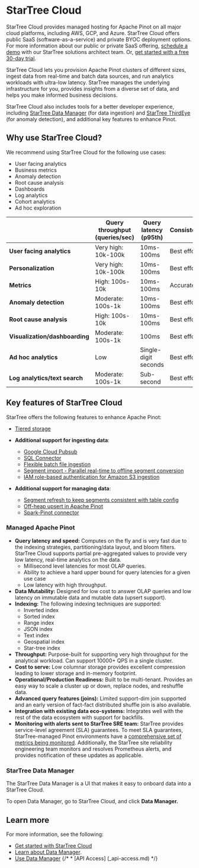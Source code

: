 # StarTree Cloud

StarTree Cloud provides managed hosting for Apache Pinot on all major cloud platforms, including AWS, GCP, and Azure. StarTree Cloud offers public SaaS (software-as-a-service) and private BYOC deployment options. For more information about our public or private SaaS offering, [schedule a demo](https://startree.ai/demo) with our StarTree solutions architect team. Or, [get started with a free 30-day trial](../../get-started-with-startree-cloud/saas_trial).

StarTree Cloud lets you provision Apache Pinot clusters of different sizes, ingest data from real-time and batch data sources, and run analytics workloads with ultra-low latency. StarTree manages the underlying infrastructure for you, provides insights from a diverse set of data, and helps you make informed business decisions.

StarTree Cloud also includes tools for a better developer experience, including [StarTree Data Manager](../../concepts/what-is-startree/about-startree-data-manager.md) (for data ingestion) and [StarTree ThirdEye](../../concepts/what-is-startree/about-startree-thirdeye.md) (for anomaly detection), and additional key features to enhance Pinot.

## Why use StarTree Cloud?

We recommend using StarTree Cloud for the following use cases:

- User facing analytics
- Business metrics
- Anomaly detection
- Root cause analysis
- Dashboards
- Log analytics
- Cohort analytics
- Ad hoc exploration

|                                | **Query throughput (queries/sec)** | **Query latency (p95th)** | **Consistency/accuracy** | **Query flexibility** |
|--------------------------------|------------------------------------|---------------------------|--------------------------|-----------------------|
| **User facing analytics**      | Very high: 10k-100k                | 10ms-100ms                | Best effort              | Low                   |
| **Personalization**            | Very high: 10k-100k                | 10ms-100ms                | Best effort              | Low                   |
| **Metrics**                    | High: 100s-10k                     | 10ms-100ms                | Accurate                 | Low                   |
| **Anomaly detection**          | Moderate: 100s-1k                  | 10ms-100ms                | Best effort              | Low                   |
| **Root cause analysis**        | High: 100s-10k                     | 10ms-100ms                | Best effort              | Low                   |
| **Visualization/dashboarding** | Moderate: 100s-1k                  | 100ms                     | Best effort              | Medium                |
| **Ad hoc analytics**           | Low                                | Single-digit seconds      | Best effort              | High                  |
| **Log analytics/text search**  | Moderate: 100s-1k                  | Sub-second                | Best effort              | Medium                |

## Key features of StarTree Cloud

StarTree offers the following features to enhance Apache Pinot: 

- [Tiered storage](../../manage-data/set-up-tiered-storage)
- **Additional support for ingesting data**:
  - [Google Cloud Pubsub](../../ingest-data/google-cloud-pubsub.md)
  - [SQL Connector](../../ingest-data/sql-connector.md)
  - [Flexible batch file ingestion](../../ingest-data/file-ingestion-task.md)
  - [Segment import - Parallel real-time to offline segment conversion](../../ingest-data/segment-import-task.md)
  - [IAM role-based authentication for Amazon S3 ingestion ](../../use-data-manager/s3.md)

- **Additional support for managing data**:
  - [Segment refresh to keep segments consistent with table config](../../manage-data/segment-refresh-task.md)
  - [Off-heap upsert in Apache Pinot](../../manage-data/offheap-upsert.md)
  - [Spark-Pinot connector](https://github.com/apache/pinot/blob/master/pinot-connectors/pinot-spark-3-connector/README.md)

 ### Managed Apache Pinot
 
 - **Query latency and speed:** Computes on the fly and is very fast due to the indexing strategies, partitioning/data layout, and bloom filters.  StarTree Cloud supports partial pre-aggregated values to provide very low latency, real-time analytics on the data.
   - Millisecond level latencies for most OLAP queries.
   - Ability to achieve a hard upper bound for query latencies for a given use case
   - Low latency with high throughput.
 - **Data Mutability:** Designed for low cost to answer OLAP queries and low latency on immutable data and mutable data (upsert support).
 - **Indexing:** The following indexing techniques are supported:
   - Inverted index
   - Sorted index
   - Range index
   - JSON index
   - Text index
   - Geospatial index
   - Star-tree index
 - **Throughput:** Purpose-built for supporting very high throughput for the analytical workload. Can support 10000+ QPS in a single cluster.
 - **Cost to serve:** Low columnar storage provides excellent compression leading to lower storage and in-memory footprint.
 - **Operational/Production Readiness:** Built to be multi-tenant. Provides an easy way to scale a cluster up or down, replace nodes, and reshuffle data.
 - **Advanced query features (joins):** Limited support-dim join supported and an early version of fact-fact distributed shuffle join is also available.
 - **Integration with existing data eco-systems:** Integrates well with the rest of the data ecosystem with support for backfills.
 - **Monitoring with alerts sent to StarTree SRE team:** StarTree provides service-level agreement (SLA) guarantees. To meet SLA guarantees, StarTree-managed Pinot environments have a [comprehensive set of metrics being monitored](https://docs.pinot.apache.org/configuration-reference/monitoring-metrics). 
     Additionally, the StarTree site reliability engineering team monitors and resolves Prometheus alerts, and provides notification of these updates as applicable.

 ### StarTree Data Manager
 
 The StarTree Data Manager is a UI that makes it easy to onboard data into a StarTree Cloud.
 
To open Data Manager, go to StarTree Cloud, and click **Data Manager.**

## Learn more

For more information, see the following:

  * [Get started with StarTree Cloud](../../get-started-with-startree-cloud)
  * [Learn about Data Manager](../../concepts/what-is-startree/about-startree-data-manager.md).
  * [Use Data Manager](../../use-data-manager)
  {/* * [API Access] (_api-access.md) */}
